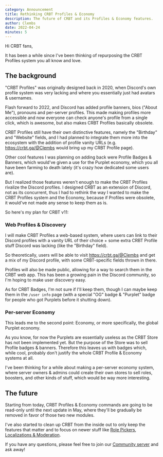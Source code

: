 ```yaml
---
category: Announcement
title: Rethinking CRBT Profiles & Economy
description: The future of CRBT and its Profiles & Economy features.
author: Clembs
date: 2022-04-24
minutes: 5
---
```


<script lang="ts">
	'$lib/components/BlogHeader.svelte';
</script>

<MetaTags title={title} description={description} />
<BlogHeader metadata={metadata} />

Hi CRBT fans,

It has been a while since I've been thinking of repurposing the CRBT Profiles system you all know and love.

## The background

"CRBT Profiles" was originally designed back in 2020, when Discord's own profile system was very lacking and where you essentially just had avatars & usernames.

Flash forward to 2022, and Discord has added profile banners, bios ("About Me"), pronouns and per-server profiles. This made making profiles more accessible and now everyone can check anyone's profile from a single click, which is awesome, but also makes CRBT Profiles basically obsolete.

CRBT Profiles still have their own distinctive features, namely the "Birthday" and "Website" fields, and I had planned to integrate them more into the ecosystem with the addition of profile vanity URLs (e.g. https://crbt.ga/@Clembs would bring up my CRBT Profile page).

Other cool features I was planning on adding back were Profile Badges & Banners, which would've given a use for the Purplet economy, which you all have been farming to death lately (it's crazy how dedicated some users are). 

But I realized those features weren't enough to make the CRBT Profiles rivalize the Discord profiles. I designed CRBT as an extension of Discord, not as its concurrent, thus I had to rethink the way I wanted to make the CRBT Profiles system and the Economy, because if Profiles were obsolete, it would've not made any sense to keep them as is.

So here's my plan for CRBT v11:

### Web Profiles & Discovery

I will make CRBT Profiles a web-based system, where users can link to their Discord profiles with a vanity URL of their choice + some extra CRBT Profile stuff Discord was lacking (like the "Birthday" field).

So theoretically, users will be able to visit https://crbt.ga/@Clembs and get a mix of my Discord profile, with some CRBT-specific fields thrown in there.

Profiles will also be made public, allowing for a way to search them in the CRBT web app. This has been a growing pain in the Discord community, so I'm hoping to make user discovery easy.

As for CRBT Badges, I'm not sure if I'll keep them, though I can maybe keep them in the `/user info` page (with a special "OG" badge & "Purplet" badge for people who got Purplets before it shutting down).

### Per-server Economy

This leads me to the second point: Economy, or more specifically, the global Purplet economy.

As you know, for now the Purplets are essentially useless as the CRBT Store has not been implemented yet. But the purpose of the Store was to sell Profile badges & banners. Therefore this leaves us with badges which, while cool, probably don't justify the whole CRBT Profile & Economy systems at all.

I've been thinking for a while about making a per-server economy system, where server owners & admins could create their own stores to sell roles, boosters, and other kinds of stuff, which would be way more interesting.


## The future

Starting from today, CRBT Profiles & Economy commands are going to be read-only until the next update in May, where they'll be gradually be removed in favor of those two new modules.

I've also started to clean up CRBT from the inside out to only keep the features that matter and to focus on newer stuff like [Role Pickers, Localizations & Moderation](/blog/11.5-changelog).

If you have any questions, please feel free to join our [Community server](/discord) and ask away!
